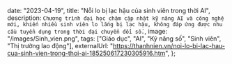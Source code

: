 
  date: "2023-04-19",
  title: "Nỗi lo bị lạc hậu của sinh viên trong thời AI",
  description: `Chương trình đại học chậm cập nhật kỹ năng AI và công nghệ mới, khiến nhiều sinh viên lo lắng bị lạc hậu, không đáp ứng được nhu cầu tuyển dụng trong thời đại chuyển đổi số.`,
  image:
    "/images/Sinh_vien.png",
  tags: ["Giáo dục", "AI", "Kỹ năng số", "Sinh viên", "Thị trường lao động"],
  externalUrl: "https://thanhnien.vn/noi-lo-bi-lac-hau-cua-sinh-vien-trong-thoi-ai-185250617230305916.htm",
};
